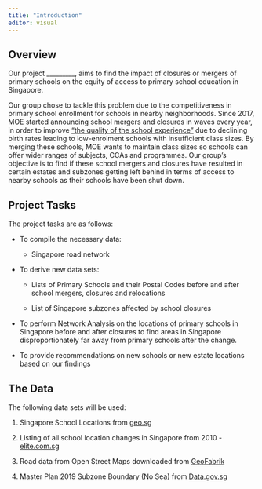 ```yaml
---
title: "Introduction"
editor: visual
---
```


## Overview

Our project \_\_\_\_\_\_\_\_\_, aims to find the impact of closures or mergers of primary schools on the equity of access to primary school education in Singapore.

Our group chose to tackle this problem due to the competitiveness in primary school enrollment for schools in nearby neighborhoods. Since 2017, MOE started announcing school mergers and closures in waves every year, in order to improve ["the quality of the school experience"](https://www.gov.sg/article/why-is-the-ministry-of-education-merging-some-schools) due to declining birth rates leading to low-enrolment schools with insufficient class sizes. By merging these schools, MOE wants to maintain class sizes so schools can offer wider ranges of subjects, CCAs and programmes. Our group's objective is to find if these school mergers and closures have resulted in certain estates and subzones getting left behind in terms of access to nearby schools as their schools have been shut down.

## Project Tasks

The project tasks are as follows:

-   To compile the necessary data:

    -   Singapore road network

-   To derive new data sets:

    -   Lists of Primary Schools and their Postal Codes before and after school mergers, closures and relocations

    -   List of Singapore subzones affected by school closures

-   To perform Network Analysis on the locations of primary schools in Singapore before and after closures to find areas in Singapore disproportionately far away from primary schools after the change.

-   To provide recommendations on new schools or new estate locations based on our findings

## The Data

The following data sets will be used:

1.  Singapore School Locations from [geo.sg](https://geo.sg/gmaps/singapore-schools/show_data)

2.  Listing of all school location changes in Singapore from 2010 - [elite.com.sg](https://elite.com.sg/school-change)

3.  Road data from Open Street Maps downloaded from [GeoFabrik](https://download.geofabrik.de/asia/malaysia-singapore-brunei.html)

4.  Master Plan 2019 Subzone Boundary (No Sea) from [Data.gov.sg](https://data.gov.sg/dataset/master-plan-2019-subzone-boundary-no-sea)
